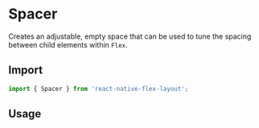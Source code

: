 # Spacer

Creates an adjustable, empty space that can be used to tune the spacing between child elements within `Flex`.

## Import

```js
import { Spacer } from 'react-native-flex-layout';
```

## Usage
